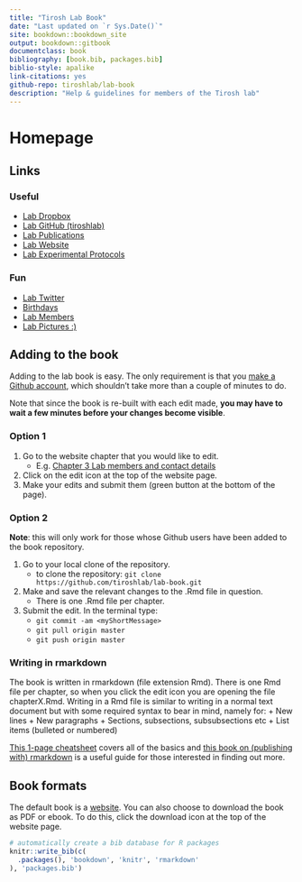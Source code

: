 ```yaml
--- 
title: "Tirosh Lab Book"
date: "Last updated on `r Sys.Date()`"
site: bookdown::bookdown_site
output: bookdown::gitbook
documentclass: book
bibliography: [book.bib, packages.bib]
biblio-style: apalike
link-citations: yes
github-repo: tiroshlab/lab-book
description: "Help & guidelines for members of the Tirosh lab"
---
```


# Homepage 

## Links

### Useful
- [Lab Dropbox](https://www.dropbox.com/home/Tirosh%20Lab)  
- [Lab GitHub (tiroshlab)](https://www.github.com/tiroshlab)  
- [Lab Publications](http://www.weizmann.ac.il/mcb/tirosh/publications-0)  
- [Lab Website](http://www.weizmann.ac.il/mcb/tirosh/)  
- [Lab Experimental Protocols](https://www.dropbox.com/sh/javjoi26i5k5f6t/AADAX4RgSZUFuBwtS6TRE3wua?dl=0)  

### Fun
- [Lab Twitter](https://twitter.com/tiroshlab)  
- [Birthdays](https://www.dropbox.com/s/zwss5fg9rkoz7pp/lab%20bday%20list.xlsx?dl=0)  
- [Lab Members](http://www.weizmann.ac.il/mcb/tirosh/group-members)  
- [Lab Pictures :)](http://www.weizmann.ac.il/mcb/tirosh/pictures)  

## Adding to the book
Adding to the lab book is easy. The only requirement is that you [make a Github account](https://github.com/join?source=header-home), which shouldn't take more than a couple of minutes to do.

Note that since the book is re-built with each edit made, **you may have to wait a few minutes before your changes become visible**.

### Option 1
1. Go to the website chapter that you would like to edit.
    + E.g. [Chapter 3 Lab members and contact details](https://tiroshlab.github.io/lab-book/contact.html)
2. Click on the edit icon at the top of the website page.
3. Make your edits and submit them (green button at the bottom of the page).

### Option 2
**Note**: this will only work for those whose Github users have been added to the book repository.

1. Go to your local clone of the repository.
    + to clone the repository: `git clone https://github.com/tiroshlab/lab-book.git`  
2. Make and save the relevant changes to the .Rmd file in question.
    + There is one .Rmd file per chapter.
3. Submit the edit. In the terminal type:
    + `git commit -am <myShortMessage>`
    + `git pull origin master`
    + `git push origin master`

### Writing in rmarkdown
The book is written in rmarkdown (file extension Rmd). There is one Rmd file per chapter, so when you click the edit icon you are opening the file chapterX.Rmd. Writing in a Rmd file is similar to writing in a normal text document but with some required syntax to bear in mind, namely for:
    + New lines
    + New paragraphs
    + Sections, subsections, subsubsections etc
    + List items (bulleted or numbered)

[This 1-page cheatsheet](https://rstudio.com/wp-content/uploads/2015/03/rmarkdown-reference.pdf) covers all of the basics and [this book on (publishing with) rmarkdown](https://bookdown.org/yihui/rmarkdown) is a useful guide for those interested in finding out more.

## Book formats
The default book is a [website](https://tiroshlab.github.io/lab-book). You can also choose to download the book as PDF or ebook. To do this, click the download icon at the top of the website page. 

```r
# automatically create a bib database for R packages
knitr::write_bib(c(
  .packages(), 'bookdown', 'knitr', 'rmarkdown'
), 'packages.bib')
```
